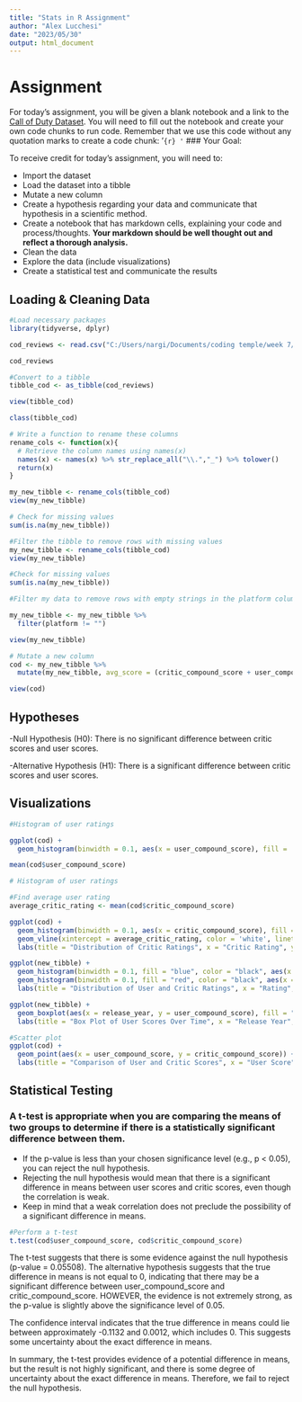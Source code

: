 ```yaml
---
title: "Stats in R Assignment"
author: "Alex Lucchesi"
date: "2023/05/30"
output: html_document
---
```


# Assignment

For today's assignment, you will be given a blank notebook and a link to the [Call of Duty Dataset](https://www.kaggle.com/datasets/beridzeg45/call-of-duty-reviews). You will need to fill out the notebook and create your own code chunks to run code. Remember that we use this code without any quotation marks to create a code chunk: '`{r} '` \### Your Goal:

To receive credit for today's assignment, you will need to:

-   Import the dataset
-   Load the dataset into a tibble
-   Mutate a new column
-   Create a hypothesis regarding your data and communicate that hypothesis in a scientific method.
-   Create a notebook that has markdown cells, explaining your code and process/thoughts. **Your markdown should be well thought out and reflect a thorough analysis.**
-   Clean the data
-   Explore the data (include visualizations)
-   Create a statistical test and communicate the results

## Loading & Cleaning Data

```r
#Load necessary packages
library(tidyverse, dplyr)
```

```r
cod_reviews <- read.csv("C:/Users/nargi/Documents/coding temple/week 7/r day 3/data/call of duty reviews.csv")

cod_reviews
```

```r
#Convert to a tibble
tibble_cod <- as_tibble(cod_reviews)

view(tibble_cod)
```

```r
class(tibble_cod)
```

```r
# Write a function to rename these columns
rename_cols <- function(x){
  # Retrieve the column names using names(x)
  names(x) <- names(x) %>% str_replace_all("\\.","_") %>% tolower()
  return(x)
}
```

```r
my_new_tibble <- rename_cols(tibble_cod)
view(my_new_tibble)
```

```r
# Check for missing values
sum(is.na(my_new_tibble))
```

```r
#Filter the tibble to remove rows with missing values
my_new_tibble <- rename_cols(tibble_cod)
view(my_new_tibble)
```

```r
#Check for missing values
sum(is.na(my_new_tibble))
```

```r
#Filter my data to remove rows with empty strings in the platform column

my_new_tibble <- my_new_tibble %>%
  filter(platform != "")

view(my_new_tibble)
```

```r
# Mutate a new column
cod <- my_new_tibble %>%
  mutate(my_new_tibble, avg_score = (critic_compound_score + user_compound_score)/2)

view(cod)
```

## Hypotheses

-Null Hypothesis (H0): There is no significant difference between critic scores and user scores.

-Alternative Hypothesis (H1): There is a significant difference between critic scores and user scores.

## Visualizations

```r
#Histogram of user ratings

ggplot(cod) +
  geom_histogram(binwidth = 0.1, aes(x = user_compound_score), fill = 'blue', color = 'black')
```

```r
mean(cod$user_compound_score)
```

```r
# Histogram of user ratings

#Find average user rating
average_critic_rating <- mean(cod$critic_compound_score)

ggplot(cod) +
  geom_histogram(binwidth = 0.1, aes(x = critic_compound_score), fill = "red", color = "black") +
  geom_vline(xintercept = average_critic_rating, color = 'white', linetype = 'dashed') +
  labs(title = "Distribution of Critic Ratings", x = "Critic Rating", y = "Frequency")
```

```r
ggplot(new_tibble) +
  geom_histogram(binwidth = 0.1, fill = "blue", color = "black", aes(x = user_compound_score), alpha = 0.7) +
  geom_histogram(binwidth = 0.1, fill = "red", color = "black", aes(x = critic_compound_score), alpha = 0.7) +
  labs(title = "Distribution of User and Critic Ratings", x = "Rating", y = "Frequency")
```

```r
ggplot(new_tibble) +
  geom_boxplot(aes(x = release_year, y = user_compound_score), fill = "blue") +
  labs(title = "Box Plot of User Scores Over Time", x = "Release Year", y = "User Score")
```

```r
#Scatter plot
ggplot(cod) +
  geom_point(aes(x = user_compound_score, y = critic_compound_score)) +
  labs(title = "Comparison of User and Critic Scores", x = "User Score", y = "Critic Score")
```

## Statistical Testing

### A t-test is appropriate when you are comparing the means of two groups to determine if there is a statistically significant difference between them.

-   If the p-value is less than your chosen significance level (e.g., p \< 0.05), you can reject the null hypothesis.
-   Rejecting the null hypothesis would mean that there is a significant difference in means between user scores and critic scores, even though the correlation is weak.
-   Keep in mind that a weak correlation does not preclude the possibility of a significant difference in means.

```r
#Perform a t-test
t.test(cod$user_compound_score, cod$critic_compound_score)
```

The t-test suggests that there is some evidence against the null hypothesis (p-value = 0.05508). The alternative hypothesis suggests that the true difference in means is not equal to 0, indicating that there may be a significant difference between user_compound_score and critic_compound_score. HOWEVER, the evidence is not extremely strong, as the p-value is slightly above the significance level of 0.05.

The confidence interval indicates that the true difference in means could lie between approximately -0.1132 and 0.0012, which includes 0. This suggests some uncertainty about the exact difference in means.

In summary, the t-test provides evidence of a potential difference in means, but the result is not highly significant, and there is some degree of uncertainty about the exact difference in means. Therefore, we fail to reject the null hypothesis.
